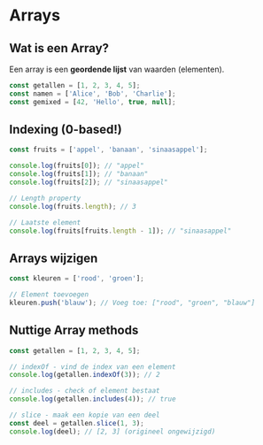 # Arrays

## Wat is een Array?

Een array is een **geordende lijst** van waarden (elementen).

```ts
const getallen = [1, 2, 3, 4, 5];
const namen = ['Alice', 'Bob', 'Charlie'];
const gemixed = [42, 'Hello', true, null];
```

## Indexing (0-based!)

```js
const fruits = ['appel', 'banaan', 'sinaasappel'];

console.log(fruits[0]); // "appel"
console.log(fruits[1]); // "banaan"
console.log(fruits[2]); // "sinaasappel"

// Length property
console.log(fruits.length); // 3

// Laatste element
console.log(fruits[fruits.length - 1]); // "sinaasappel"
```

## Arrays wijzigen

```js
const kleuren = ['rood', 'groen'];

// Element toevoegen
kleuren.push('blauw'); // Voeg toe: ["rood", "groen", "blauw"]
```

## Nuttige Array methods

```js
const getallen = [1, 2, 3, 4, 5];

// indexOf - vind de index van een element
console.log(getallen.indexOf(3)); // 2

// includes - check of element bestaat
console.log(getallen.includes(4)); // true

// slice - maak een kopie van een deel
const deel = getallen.slice(1, 3);
console.log(deel); // [2, 3] (origineel ongewijzigd)
```
